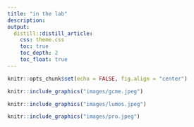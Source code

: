 ```yaml
---
title: "in the lab"
description:
output: 
  distill::distill_article:
    css: theme.css
    toc: true
    toc_depth: 2
    toc_float: true
---
```


```r
knitr::opts_chunk$set(echo = FALSE, fig.align = "center")
```


```r
knitr::include_graphics("images/gcme.jpeg")
```

```r
knitr::include_graphics("images/lumos.jpeg")
```

```r
knitr::include_graphics("images/pro.jpeg")
```

